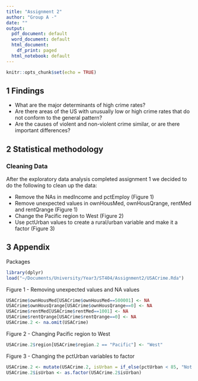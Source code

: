 ```yaml
---
title: "Assignment 2"
author: "Group A -"
date: ""
output:
  pdf_document: default
  word_document: default
  html_document:
    df_print: paged
  html_notebook: default
---
```


```r
knitr::opts_chunk$set(echo = TRUE)
```

## 1 Findings

+ What are the major determinants of high crime rates?
+ Are there areas of the US with unusually low or high crime rates that do not conform to the general pattern?
+ Are the causes of violent and non-violent crime similar, or are there important differences?

\newpage

## 2 Statistical methodology

### Cleaning Data

After the exploratory data analysis completed assignment 1 we decided to do the following to clean up the data:  

+ Remove the NAs in medIncome and pctEmploy (Figure 1)
+ Remove unexpected values in ownHousMed, ownHousQrange, rentMed and rentQrange (Figure 1)
+ Change the Pacific region to West (Figure 2)
+ Use pctUrban values to create a rural/urban variable and make it a factor (Figure 3)

\newpage


## 3 Appendix  

Packages
```r
library(dplyr)
load("~/Documents/University/Year3/ST404/Assignment2/USACrime.Rda")
```

Figure 1 - Removing unexpected values and NA values
```r
USACrime$ownHousMed[USACrime$ownHousMed==500001] <- NA
USACrime$ownHousQrange[USACrime$ownHousQrange==0] <- NA
USACrime$rentMed[USACrime$rentMed==1001] <- NA
USACrime$rentQrange[USACrime$rentQrange==0] <- NA
USACrime.2 <- na.omit(USACrime)
```

Figure 2 - Changing Pacific region to West
```r
USACrime.2$region[USACrime$region.2 == "Pacific"] <- "West"
```

Figure 3 - Changing the pctUrban variables to factor
```r
USACrime.2 <- mutate(USACrime.2, isUrban = if_else(pctUrban < 85, "Not Urban", "Urban")) 
USACrime.2$isUrban <- as.factor(USACrime.2$isUrban)
```

